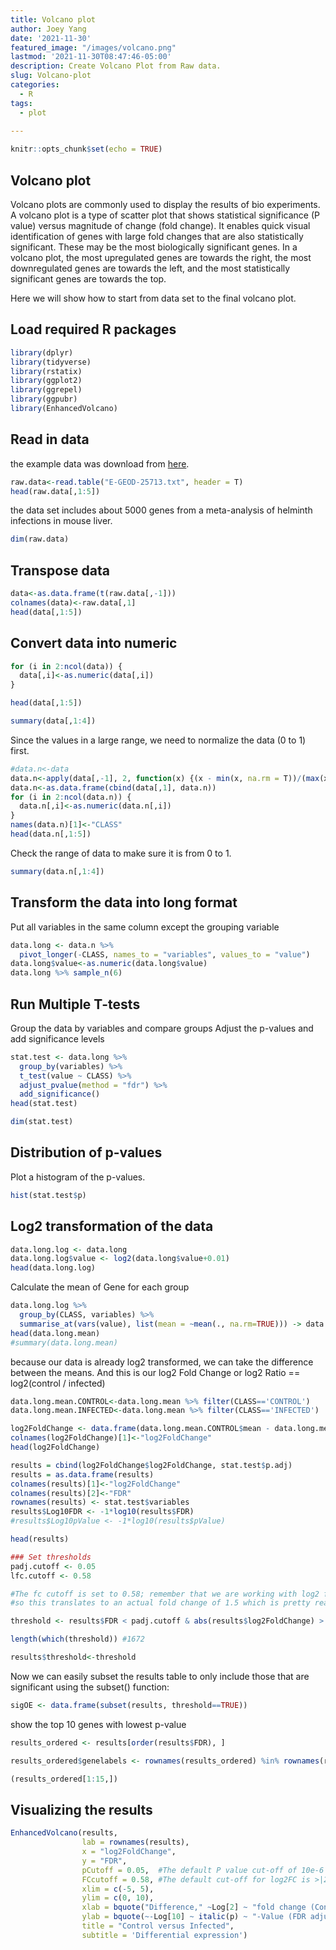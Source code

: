 ```yaml
---
title: Volcano plot
author: Joey Yang
date: '2021-11-30'
featured_image: "/images/volcano.png"
lastmod: '2021-11-30T08:47:46-05:00'
description: Create Volcano Plot from Raw data.
slug: Volcano-plot
categories:
  - R
tags:
  - plot
  
---
```


```r
knitr::opts_chunk$set(echo = TRUE)
```

## Volcano plot

Volcano plots are commonly used to display the results of bio experiments. A volcano plot is a type of scatter plot that shows statistical significance (P value) versus magnitude of change (fold change). It enables quick visual identification of genes with large fold changes that are also statistically significant. These may be the most biologically significant genes. In a volcano plot, the most upregulated genes are towards the right, the most downregulated genes are towards the left, and the most statistically significant genes are towards the top.

Here we will show how to start from data set to the final volcano plot. 

## Load required R packages
```r
library(dplyr)
library(tidyverse)
library(rstatix)
library(ggplot2)
library(ggrepel)
library(ggpubr)
library(EnhancedVolcano)
```

## Read in data

the example data was download from [here](https://dev.networkanalyst.ca/resources/data/test/E-GEOD-25713.txt).


```r
raw.data<-read.table("E-GEOD-25713.txt", header = T)
head(raw.data[,1:5])
```

the data set includes about 5000 genes from a meta-analysis of helminth infections in mouse liver. 

```r
dim(raw.data)
```

## Transpose data

```r
data<-as.data.frame(t(raw.data[,-1]))
colnames(data)<-raw.data[,1]
head(data[,1:5])
```

## Convert data into numeric

```r
for (i in 2:ncol(data)) {
  data[,i]<-as.numeric(data[,i])
}

head(data[,1:5])
```

```r
summary(data[,1:4])
```

Since the values in a large range, we need to normalize the data (0 to 1) first.  

```r
#data.n<-data 
data.n<-apply(data[,-1], 2, function(x) {(x - min(x, na.rm = T))/(max(x, na.rm = T) - min(x, na.rm = T))})
data.n<-as.data.frame(cbind(data[,1], data.n))
for (i in 2:ncol(data.n)) {
  data.n[,i]<-as.numeric(data.n[,i])
}
names(data.n)[1]<-"CLASS"
head(data.n[,1:5])
```

Check the range of data to make sure it is from 0 to 1.

```r
summary(data.n[,1:4])
```

## Transform the data into long format

Put all variables in the same column except the grouping variable

```r
data.long <- data.n %>%
  pivot_longer(-CLASS, names_to = "variables", values_to = "value")
data.long$value<-as.numeric(data.long$value)
data.long %>% sample_n(6)
```

## Run Multiple T-tests

Group the data by variables and compare groups
Adjust the p-values and add significance levels

```r
stat.test <- data.long %>%
  group_by(variables) %>%
  t_test(value ~ CLASS) %>%
  adjust_pvalue(method = "fdr") %>%
  add_significance()
head(stat.test)

```

```r
dim(stat.test) 
```

## Distribution of p-values

Plot a histogram of the p-values.

```r
hist(stat.test$p)
```

## Log2 transformation of the data

```r
data.long.log <- data.long
data.long.log$value <- log2(data.long$value+0.01) 
head(data.long.log)
```

Calculate the mean of Gene for each group

```r
data.long.log %>%
  group_by(CLASS, variables) %>%
  summarise_at(vars(value), list(mean = ~mean(., na.rm=TRUE))) -> data.long.mean
head(data.long.mean)
#summary(data.long.mean)
```

because our data is already log2 transformed, we can take the difference between the means. 
And this is our log2 Fold Change or log2 Ratio == log2(control / infected)

```r
data.long.mean.CONTROL<-data.long.mean %>% filter(CLASS=='CONTROL')
data.long.mean.INFECTED<-data.long.mean %>% filter(CLASS=='INFECTED')

log2FoldChange <- data.frame(data.long.mean.CONTROL$mean - data.long.mean.INFECTED$mean)
colnames(log2FoldChange)[1]<-"log2FoldChange"
head(log2FoldChange)

```


```r
results = cbind(log2FoldChange$log2FoldChange, stat.test$p.adj)
results = as.data.frame(results)
colnames(results)[1]<-"log2FoldChange"
colnames(results)[2]<-"FDR"
rownames(results) <- stat.test$variables
results$Log10FDR <- -1*log10(results$FDR)
#results$Log10pValue <- -1*log10(results$pValue)

head(results)
```


```r
### Set thresholds
padj.cutoff <- 0.05
lfc.cutoff <- 0.58

#The fc cutoff is set to 0.58; remember that we are working with log2 fold changes
#so this translates to an actual fold change of 1.5 which is pretty reasonable.

threshold <- results$FDR < padj.cutoff & abs(results$log2FoldChange) > lfc.cutoff

length(which(threshold)) #1672

results$threshold<-threshold
```

Now we can easily subset the results table to only include those 
that are significant using the subset() function:

```r
sigOE <- data.frame(subset(results, threshold==TRUE))
```

show the top 10 genes with lowest p-value

```r
results_ordered <- results[order(results$FDR), ] 

results_ordered$genelabels <- rownames(results_ordered) %in% rownames(results_ordered[1:10,])

(results_ordered[1:15,])
```

## Visualizing the results

```r
EnhancedVolcano(results,
                lab = rownames(results),
                x = "log2FoldChange",
                y = "FDR",
                pCutoff = 0.05,  #The default P value cut-off of 10e-6
                FCcutoff = 0.58, #The default cut-off for log2FC is >|2|
                xlim = c(-5, 5),
                ylim = c(0, 10),
                xlab = bquote("Difference," ~Log[2] ~ "fold change (Control vs. Infected)"),
                ylab = bquote(~-Log[10] ~ italic(p) ~ "-Value (FDR adjusted)"),
                title = "Control versus Infected",
                subtitle = 'Differential expression')

```

